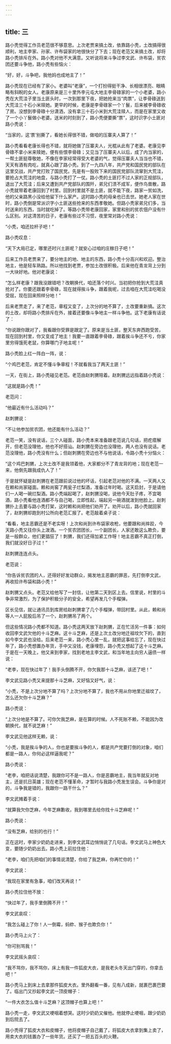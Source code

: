 ```yaml
---
---
---
```

title: 三
---




路小秃觉得工作员老范很不够意思。上次老贾来搞土改，依靠路小秃，土改搞得很顺利，地主李家、孙家、许布袋家的地很快分了下去；现在老范又来搞土改，却将路小秃排斥在外。路小秃对他不大满意。又听说将来斗争过李文武、许布袋，贫农团还要斗争他，路小秃有些恼火：

“好，好，斗争吧，我他妈也成地主了！”

路小秃现在已经有了家小。老婆叫“老康”，一个打扮得挺干净、长相很漂亮、眼睛略有斜睨的女人。老康原来是三十里外李元屯大地主李骨碌家的一个小老婆，路小秃在大荒洼子里当土匪头时，一次到那里下夜，把她抢来当“肉票”，让李骨碌送到大荒洼三十石小米赎她。更早的时候，老康是李骨碌家一个丫鬟，后来被李骨碌收了房。没想到李骨碌十分潇洒，没有拿三十石小米到大荒洼赎人，而是在家里又收了一个小丫鬟做小老婆。送米的时刻到了，路小秃便要撕“票”，这时识字小土匪对路小秃说：

“当家的，这‘票’别撕了，看她长得很不错，做咱的压寨夫人算了！”

路小秃看看老康长得也不错，就将她做了压寨夫人，光棍从此有了老婆。老康见李骨碌不拿小米来赎她，便有些恨李骨碌；又见当了压寨夫人以后，成了内当家的，一帮土匪挺尊敬她，不像在李家经常得受大老婆的气，觉得压寨夫人当当也不错，天天有酒有肉吃，就真心跟了路小秃。到了一九四八年，共产党和国民党的部队在这里交战，共产党打败了国民党。先是有一股败下来的国民党部队流窜到大荒洼，要抢占大荒洼的地盘，与路小秃打了一仗。路小秃的土匪打不过人家的正规部队，退出了大荒洼；后来又遭到共产党部队的围歼，弟兄们溃不成军，便作鸟兽散，路小秃就带着老康回到了村里。回到村里就不是土匪，就不能下夜，路家一贫如洗，他的父亲路黑小没给他留下什么家产。这时路小秃的母亲也已去世。她老人家在世时，路小秃倒是常派识字小土匪送些抢来的东西孝敬她。但路小秃家弟兄们多，当时送来的东西，当时就吃掉了。等路小秃带老康回家，家里和别的贫农佃户没有什么区别。对这清苦的日子，老康有些过不习惯，夜里常对路小秃说：

“小秃，咱还拉杆子吧！”

路小秃叹息：

“天下大局已定，哪里还时兴土匪呢？就安心过咱的庄稼日子吧！”

后来工作员老贾来了，要分地主的地、地主的东西，路小秃十分高兴和欢迎。整治地主，他是轻车熟路。所以他找到老贾，参加土改很积极。后来他在青龙背上分到一大块好地。他对老康说：

“怎么样老康？跟我没跟错吧？改朝换代，咱还落个时兴。当初把你抢到大荒洼真抢对了。你要还跟着李骨碌，现在就得挨斗争，跟着我呢，过去咱在大荒洼吃喝没受屈，现在回来照样分地！”

后来老贾走了，来了老范，章程又变了，上次分的地不算了，土改要重新搞。这次的土改，却将路小秃排斥在外，接着还要像斗争地主一样斗争他。这下老康有话说了：

“你说跟你跟对了，我看跟你受罪是跟定了。原来是当土匪，整天东奔西跑受苦，现在回到村里，你又变成了地主！我要一直跟着李骨碌，跟着挨斗争还不亏，你家里穷得饿死老鼠，你算哪门子地主呢！”

路小秃脸上红一阵白一阵，说：

“个鸡巴老范，肯定不懂斗争章程！不就看我当了两天土匪！”

一天，在街上，路小秃碰见老范。老范由赵刺猬陪着。赵刺猬远远指着路小秃说：

“这就是路小秃！”

老范问：

“他最近有什么活动吗？”

赵刺猬说：

“不让他参加贫农团，他还能有什么活动？”

老范一笑，没有说话，三个人碰面，路小秃本来准备跟老范说几句话，把疙瘩解开，但老范没理他，他也不好搭讪。赵刺猬在旁边也没理他，两人也没有说话。老范没理他，路小秃没有什么；但赵刺猬在旁边也不与他说话，令路小秃十分恼火：

“这个鸡巴刺猬，上次土改不是我领着他，大家都分不了青龙背的地；现在老范一来，他倒先跟我成仇人了！”

于是就怀疑是赵刺猬在老范跟前说过他的坏话，引起老范对他的不满。一天两人又在赖和尚家碰面。赖和尚窖了两瓮子烂梨酒，准备过年时喝。这天启封，于是请他们一人喝一碗烂梨酒。路小秃端起喝了，赵刺猬没喝，说他今天肚子疼，不宜喝酒，路小秃看他连酒都不与自己喝，立即性起，端起另一碗酒就泼到他脸上。赵刺猬扑上去要与路小秃打架，这时赖和尚把他们劝开了。劝开以后，路小秃就回家了，赵刺猬却跑到村公所向老范汇报了。老范敲着桌子说：

“看看，地主恶霸还是不老实呀！上次和尚到许布袋家收枪，他要跟和尚摔跤，今天路小秃又往你头上泼酒。一个贫农团团长，一个副团长，人家还敢这么欺负，要是一般群众，他们更猖狂了！刺猬，我们还得加紧工作呀！地主恶霸不真正打倒，我们就没好日子过！”

赵刺猬连连点头。

老范说：

“你告诉贫农团的人，还得好好发动群众，揭发地主恶霸的罪恶，先打倒李文武，再收拾许布袋和路小秃！”

赵刺猬又点头。老范又给他写了一封信，让他第二天到区上去。信里说，村里的斗争非常激烈，为了保护积极分子的安全，希望再发几个手榴弹。

区长见信，就让通讯员到库房给赵刺猬拿了几个手榴弹，带回村里。从此，赖和尚等人一人屁股后吊了一个，赵刺猬吊了两个。

但这些情况路小秃都不知道。路小秃这两天放下赵刺猬，正在忙活另一件事：如何收回李文武欠他的十斗芝麻。这十斗芝麻，还是上次土改分地迁祖坟欠下的，直到如今李文武也没给。后来老范一来，路小秃心里一乱，就把这事给忘了，现在快过年了，路小秃想置办年货，手中又没钱，老康埋怨，路小秃又想起了这十斗芝麻。于是在一天晚上，他又来到李家，找到老地主李文武，和当年地主向穷人逼债一样说：

“老李，现在快过年了！我手头倒腾不开，你欠我那十斗芝麻，该还了吧！”

李文武见路小秃又来提那十斗芝麻，又好恼又好气，说：

“小秃，不是上次分地不算了吗？上次分地不算了，我也不用从你地里迁祖坟了，怎么还欠你十斗芝麻？”

路小秃说：

“上次分地是不算了。可你欠我芝麻，是在算的时候。人不死账不赖，不能因为改朝换代，就不说芝麻！”

李文武见他这样无赖，说：

“小秃，我是挨斗争的人，你也是要挨斗争的人，都是共产党要打倒的对象，咱们都是一路人，你何必这样逼我呢？”

路小秃说：

“老李，咱把话说清楚，我跟你可不是一路人，你是恶霸地主，我当年就反对地主，还是抗日英雄；现在老范不懂革命，才暂时与我路小秃发生误会。斗争你是对的，斗争我是错的，我跟你一路干什么？”

李文武摊着手说：

“就算我欠你芝麻，今年芝麻歉收，我到哪里去给你找十斗芝麻呢！”

路小秃说：

“没有芝麻，给别的也行！”

正在这时，李家少奶奶走进来，到李文武耳边悄悄说了几句话。李文武马上神色大变，要随少奶奶出去。路小秃上前拉住他：

“老李，咱们先把咱们的事情说清楚，你给了我芝麻，你再忙你的！”

李文武说：

“我现在家里有急事，咱们改天再说！”

路小秃拉住他不放：

“快过年了，我手里倒腾不开！”

李文武哀叹：

“我怎么碰上了你！人一倒霉，蚂蚱、猴子也欺负你！”

路小秃马上火了：

“你可别骂我！”

李文武摇头哀叹：

“我不骂你，我不骂你，床上有我一件狐皮大衣，是我老头冬天出门穿的，你拿去吧！”

路小秃马上到床上去拿那件狐皮大衣。里外翻看一番，见有八成新，就裹巴裹巴要了。临出门又抄起李文武一顶皮帽子：

“一件大衣怎么值十斗芝麻？这顶帽子也算上吧！”

路小秃一走，李文武又哽咽着想哭。这时少奶奶又催他。他就停止哽咽，跟少奶奶到后院去了。

路小秃得了狐皮大衣和皮帽子，他将皮帽子自己戴了，将狐皮大衣拿到集上卖了，用卖大衣的钱置办了一些年货。还买了一把五百头的火鞭。